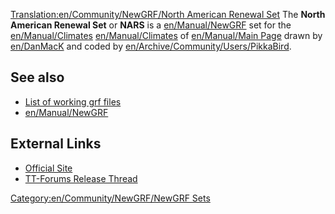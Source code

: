 [[Translation:en/Community/NewGRF/North American Renewal Set]]
The '''North American Renewal Set''' or '''NARS''' is a [[en/Manual/NewGRF]] set for the [[en/Manual/Climates]] [[en/Manual/Climates]] of [[en/Manual/Main Page]] drawn by [[en/DanMacK]] and coded by [[en/Archive/Community/Users/PikkaBird]].

== See also ==
*[[en/Community/NewGRF/Main Page|List of working grf files]]
*[[en/Manual/NewGRF]]

==External Links==
*[http://www.pikkarail.com/ttdp/nars/index.htm Official Site]
*[http://www.tt-forums.net/viewtopic.php?t=19416 TT-Forums Release Thread]


[[Category:en/Community/NewGRF/NewGRF Sets]]